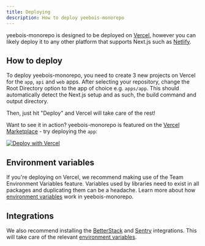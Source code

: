 ```yaml
---
title: Deploying
description: How to deploy yeebois-monorepo
---
```


yeebois-monorepo is designed to be deployed on [Vercel](https://vercel.com), however you can likely deploy it to any other platform that supports Next.js such as [Netlify](https://www.netlify.com/).

## How to deploy

To deploy yeebois-monorepo, you need to create 3 new projects on Vercel for the `app`, `api` and `web` apps. After selecting your repository, change the Root Directory option to the app of choice e.g. `apps/app`. This should automatically detect the Next.js setup and as such, the build command and output directory.

Then, just hit "Deploy" and Vercel will take care of the rest!

Want to see it in action? yeebois-monorepo is featured on the [Vercel Marketplace](https://vercel.com/templates/Next.js/yeebois-monorepo) - try deploying the `app`:

[![Deploy with Vercel](https://vercel.com/button)](https://vercel.com/new/clone?build-command=turbo%20build&demo-description=Comprehensive%20Turborepo%20template%20for%20Next.js%20apps.&demo-image=%2F%2Fimages.ctfassets.net%2Fe5382hct74si%2F2XyyD0ftVZoyj9fHabQB2G%2F8e5779630676c645214ddb3729d8ff96%2Fopengraph-image.png&demo-title=yeebois-monorepo&demo-url=https%3A%2F%2Fwww.yeebois-monorepo.com%2F&env=DATABASE_URL%2CRESEND_AUDIENCE_ID%2CRESEND_TOKEN%2CRESEND_FROM%2CCLERK_SECRET_KEY%2CCLERK_WEBHOOK_SECRET%2CSTRIPE_SECRET_KEY%2CSTRIPE_WEBHOOK_SECRET%2CBETTERSTACK_API_KEY%2CBETTERSTACK_URL%2CFLAGS_SECRET%2CARCJET_KEY%2CSVIX_TOKEN%2CNEXT_PUBLIC_CLERK_PUBLISHABLE_KEY%2CNEXT_PUBLIC_CLERK_SIGN_IN_URL%2CNEXT_PUBLIC_CLERK_SIGN_UP_URL%2CNEXT_PUBLIC_CLERK_AFTER_SIGN_IN_URL%2CNEXT_PUBLIC_CLERK_AFTER_SIGN_UP_URL%2CNEXT_PUBLIC_GA_MEASUREMENT_ID%2CNEXT_PUBLIC_POSTHOG_KEY%2CNEXT_PUBLIC_POSTHOG_HOST%2CNEXT_PUBLIC_APP_URL%2CNEXT_PUBLIC_WEB_URL%2CNEXT_PUBLIC_DOCS_URL&envLink=https%3A%2F%2Fdocs.yeebois-monorepo.com%2Fsetup%23accounts&from=templates&project-name=yeebois-monorepo&repository-name=yeebois-monorepo&repository-url=https%3A%2F%2Fgithub.com%2Fhaydenbleasel%2Fyeebois-monorepo&root-directory=apps%2Fapp&skippable-integrations=1)

## Environment variables

If you're deploying on Vercel, we recommend making use of the Team Environment Variables feature. Variables used by libraries need to exist in all packages and duplicating them can be a headache. Learn more about how [environment variables](/env) work in yeebois-monorepo.

## Integrations

We also recommend installing the [BetterStack](https://vercel.com/integrations/betterstack) and [Sentry](https://vercel.com/integrations/sentry) integrations. This will take care of the relevant [environment variables](/env).

